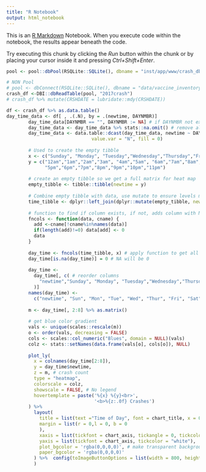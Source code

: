 ```yaml
---
title: "R Notebook"
output: html_notebook
---
```


This is an [R Markdown](http://rmarkdown.rstudio.com) Notebook. When you execute code within the notebook, the results appear beneath the code. 

Try executing this chunk by clicking the *Run* button within the chunk or by placing your cursor inside it and pressing *Ctrl+Shift+Enter*. 
```r
pool <- pool::dbPool(RSQLite::SQLite(), dbname = "inst/app/www/crash_db.db")

# NON Pool
# pool <- dbConnect(RSQLite::SQLite(), dbname = "data/vaccine_inventory.db")
crash_df <-DBI::dbReadTable(pool, "2017crash")
# crash_df %>% mutate(CRSHDATE = lubridate::mdy(CRSHDATE))
```

```r
df <- crash_df %>% as.data.table()
day_time_data <- df[ , .(.N), by = .(newtime, DAYNMBR)]
        day_time_data[DAYNMBR == "", DAYNMBR := NA] # if DAYNMBR not exist, make it NA
        day_time_data <- day_time_data %>% stats::na.omit() # remove all NA values
        day_time_data <- data.table::dcast(day_time_data, newtime ~ DAYNMBR, # reshape to long table
                               value.var = "N", fill = 0)
        
        # Used to create the empty tibble
        x <- c("Sunday", "Monday", "Tuesday","Wednesday","Thursday","Friday","Saturday") #newtime
        y = c("12am","1am","2am","3am", "4am","5am", "6am","7am","8am","9am","10am","11am","12pm","1pm","2pm","3pm","4pm",
              "5pm","6pm","7pm","8pm","9pm","10pm","11pm")    
        
        # create an empty tibble so we get a full matrix for heat map
        empty_tibble <- tibble::tibble(newtime = y)
        
        # Combine empty tibble with data, use mutate to ensure levels match
        time_tibble <- dplyr::left_join(dplyr::mutate(empty_tibble, newtime=factor(newtime, levels=y)), day_time_data, by = c("newtime" = "newtime"))
        
        # function to find if column exists, if not, adds column with NA values
        fncols <- function(data, cname) {
          add <-cname[!cname%in%names(data)]
          if(length(add)!=0) data[add] <- 0
          data
        }
        
        day_time <- fncols(time_tibble, x) # apply function to get all columns
        day_time[is.na(day_time)] = 0 # NA will be 0
        
        day_time <-
          day_time[, c( # reorder columns
            "newtime","Sunday", "Monday", "Tuesday","Wednesday","Thursday","Friday","Saturday"
          )]
        names(day_time) <-
          c("newtime", "Sun", "Mon", "Tue", "Wed", "Thur", "Fri", "Sat") # rename columns
        
        m <- day_time[, 2:8] %>% as.matrix()
        
        # get blue color gradient
        vals <- unique(scales::rescale(m))
        o <- order(vals, decreasing = FALSE)
        cols <- scales::col_numeric("Blues", domain = NULL)(vals)
        colz <- stats::setNames(data.frame(vals[o], cols[o]), NULL)
        
        plot_ly(
          x = colnames(day_time[2:8]),
          y = day_time$newtime,
          z = m, # crash count
          type = "heatmap",
          colorscale = colz,
          showscale = FALSE, # No legend
          hovertemplate = paste('%{x} %{y}<br>',
                                '<b>%{z:.0f} Crashes')
        ) %>% 
          layout(
            title = list(text ="Time of Day", font = chart_title, x = 0),
            margin = list(r = 0,l = 0, b = 0
            ),
            xaxis = list(tickfont = chart_axis, tickangle = 0, tickcolor = "white"),
            yaxis = list(tickfont = chart_axis, tickcolor = "white"),
            plot_bgcolor = 'rgba(0,0,0,0)', # make transparent background
            paper_bgcolor = 'rgba(0,0,0,0)'
          ) %>%  config(toImageButtonOptions = list(width = 800, height = 800, filename = "Time of Day Crashes", scale = 2)
          )
```
